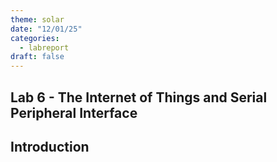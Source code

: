 ```yaml
---
theme: solar
date: "12/01/25"
categories:
  - labreport
draft: false
---
```

## Lab 6 - The Internet of Things and Serial Peripheral Interface

## Introduction
